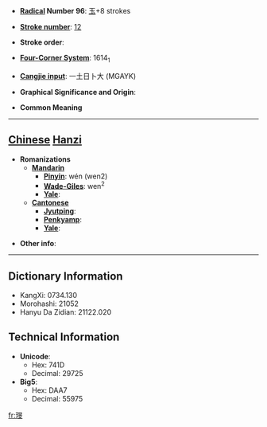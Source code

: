 * '''[[Wiktionary:Chinese radical index| Radical]] Number 96''': [[Wiktionary:Chinese radical index 玉|玉]]+8 strokes

* '''[[Wiktionary:Chinese total strokes index|Stroke number]]''': [[Wiktionary:Chinese total strokes index 12|12]]

* '''Stroke order''': 

* '''[[Wiktionary:Chinese four corner index|Four-Corner System]]''': 1614<sub>1</sub>

* '''[[Wiktionary:Chinese Cangjie index|Cangjie input]]''': 一土日卜大 (MGAYK)

* '''Graphical Significance and Origin''': 

* '''Common Meaning'''

----

== [[Chinese]] [[Hanzi]] ==

* '''Romanizations'''
** '''[[Mandarin]]'''
*** '''[[Pinyin]]''': wén (wen2)
*** '''[[Wade-Giles]]''': wen<sup>2</sup>
*** '''[[Yale]]''': 
** '''[[Cantonese]]'''
*** '''[[Jyutping]]''':
*** '''[[Penkyamp]]''': 
*** '''[[Yale]]''': 

* '''Other info''': 

----

== Dictionary Information ==

* KangXi: 0734.130
* Morohashi: 21052
* Hanyu Da Zidian: 21122.020

== Technical Information ==

* '''Unicode''':
** Hex: 741D
** Decimal: 29725
* '''Big5''':
** Hex: DAA7
** Decimal: 55975

[[fr:琝]]